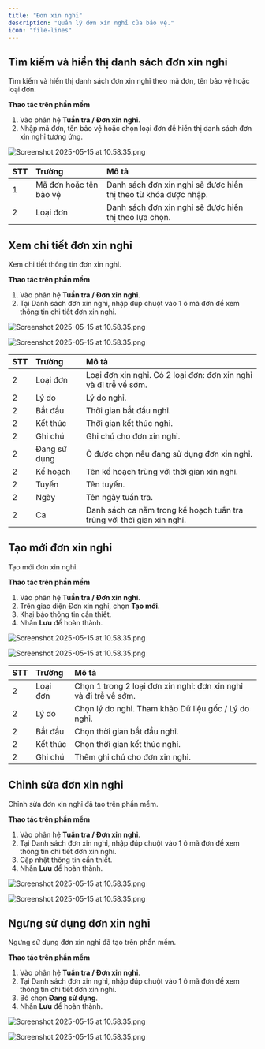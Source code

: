 ```yaml
---
title: "Đơn xin nghỉ"
description: "Quản lý đơn xin nghỉ của bảo vệ."
icon: "file-lines"
---
```


## Tìm kiếm và hiển thị danh sách đơn xin nghỉ

Tìm kiếm và hiển thị danh sách đơn xin nghỉ theo mã đơn, tên bảo vệ hoặc loại đơn.

**Thao tác trên phần mềm**

1. Vào phân hệ **Tuần tra / Đơn xin nghỉ**.
2. Nhập mã đơn, tên bảo vệ hoặc chọn loại đơn để hiển thị danh sách đơn xin nghỉ tương ứng.

<img
  src="/images/Group143.png"
  alt="Screenshot 2025-05-15 at 10.58.35.png"
  title="Screenshot 2025-05-15 at 10.58.35.png"
  className="border mr-auto"
/>

| STT | Trường                 | Mô tả                                                           |
| :-- | :--------------------- | :-------------------------------------------------------------- |
| 1   | Mã đơn hoặc tên bảo vệ | Danh sách đơn xin nghỉ sẽ được hiển thị theo từ khóa được nhập. |
| 2   | Loại đơn               | Danh sách đơn xin nghỉ sẽ được hiển thị theo lựa chọn.          |

## Xem chi tiết đơn xin nghỉ

Xem chi tiết thông tin đơn xin nghỉ.

**Thao tác trên phần mềm**

1. Vào phân hệ **Tuần tra / Đơn xin nghỉ**.
2. Tại Danh sách đơn xin nghỉ, nhập đúp chuột vào 1 ô mã đơn để xem thông tin chi tiết đơn xin nghỉ.

<img
  src="/images/Group144.png"
  alt="Screenshot 2025-05-15 at 10.58.35.png"
  title="Screenshot 2025-05-15 at 10.58.35.png"
  className="border mr-auto"
/>

<img
  src="/images/Group145.png"
  alt="Screenshot 2025-05-15 at 10.58.35.png"
  title="Screenshot 2025-05-15 at 10.58.35.png"
  className="border mr-auto"
/>


| STT | Trường       | Mô tả                                                                  |
| :-- | :----------- | :--------------------------------------------------------------------- |
| 2   | Loại đơn     | Loại đơn xin nghỉ. Có 2 loại đơn: đơn xin nghỉ và đi trễ về sớm.       |
| 2   | Lý do        | Lý do nghỉ.                                                            |
| 2   | Bắt đầu      | Thời gian bắt đầu nghỉ.                                                |
| 2   | Kết thúc     | Thời gian kết thúc nghỉ.                                               |
| 2   | Ghi chú      | Ghi chú cho đơn xin nghỉ.                                              |
| 2   | Đang sử dụng | Ô được chọn nếu đang sử dụng đơn xin nghỉ.                             |
| 2   | Kế hoạch     | Tên kế hoạch trùng với thời gian xin nghỉ.                             |
| 2   | Tuyến        | Tên tuyến.                                                             |
| 2   | Ngày         | Tên ngày tuần tra.                                                     |
| 2   | Ca           | Danh sách ca nằm trong kế hoạch tuần tra trùng với thời gian xin nghỉ. |

## Tạo mới đơn xin nghỉ

Tạo mới đơn xin nghỉ.

**Thao tác trên phần mềm**

1. Vào phân hệ **Tuần tra / Đơn xin nghỉ**.
2. Trên giao diện Đơn xin nghỉ, chọn **Tạo mới**.
3. Khai báo thông tin cần thiết.
4. Nhấn **Lưu** để hoàn thành.

<img
  src="/images/Group146.png"
  alt="Screenshot 2025-05-15 at 10.58.35.png"
  title="Screenshot 2025-05-15 at 10.58.35.png"
  className="border mr-auto"
/>

<img
  src="/images/Group147.png"
  alt="Screenshot 2025-05-15 at 10.58.35.png"
  title="Screenshot 2025-05-15 at 10.58.35.png"
  className="border mr-auto"
/>

| STT | Trường   | Mô tả                                                            |
| :-- | :------- | :--------------------------------------------------------------- |
| 2   | Loại đơn | Chọn 1 trong 2 loại đơn xin nghỉ: đơn xin nghỉ và đi trễ về sớm. |
| 2   | Lý do    | Chọn lý do nghỉ. Tham khảo Dữ liệu gốc / Lý do nghỉ.             |
| 2   | Bắt đầu  | Chọn thời gian bắt đầu nghỉ.                                     |
| 2   | Kết thúc | Chọn thời gian kết thúc nghỉ.                                    |
| 2   | Ghi chú  | Thêm ghi chú cho đơn xin nghỉ.                                   |

## Chỉnh sửa đơn xin nghỉ

Chỉnh sửa đơn xin nghỉ đã tạo trên phần mềm.

**Thao tác trên phần mềm**

1. Vào phân hệ **Tuần tra / Đơn xin nghỉ**.
2. Tại Danh sách đơn xin nghỉ, nhập đúp chuột vào 1 ô mã đơn để xem thông tin chi tiết đơn xin nghỉ.
3. Cập nhật thông tin cần thiết.
4. Nhấn **Lưu** để hoàn thành.

<img
  src="/images/Group144.png"
  alt="Screenshot 2025-05-15 at 10.58.35.png"
  title="Screenshot 2025-05-15 at 10.58.35.png"
  className="border mr-auto"
/>

<img
  src="/images/Group149.png"
  alt="Screenshot 2025-05-15 at 10.58.35.png"
  title="Screenshot 2025-05-15 at 10.58.35.png"
  className="border mr-auto"
/>

## Ngưng sử dụng đơn xin nghỉ

Ngưng sử dụng đơn xin nghỉ đã tạo trên phần mềm.

**Thao tác trên phần mềm**

1. Vào phân hệ **Tuần tra / Đơn xin nghỉ**.
2. Tại Danh sách đơn xin nghỉ, nhập đúp chuột vào 1 ô mã đơn để xem thông tin chi tiết đơn xin nghỉ.
3. Bỏ chọn **Đang sử dụng**.
4. Nhấn **Lưu** để hoàn thành.

<img
  src="/images/Group144.png"
  alt="Screenshot 2025-05-15 at 10.58.35.png"
  title="Screenshot 2025-05-15 at 10.58.35.png"
  className="border mr-auto"
/>

<img
  src="/images/Group150.png"
  alt="Screenshot 2025-05-15 at 10.58.35.png"
  title="Screenshot 2025-05-15 at 10.58.35.png"
  className="border mr-auto"
/>